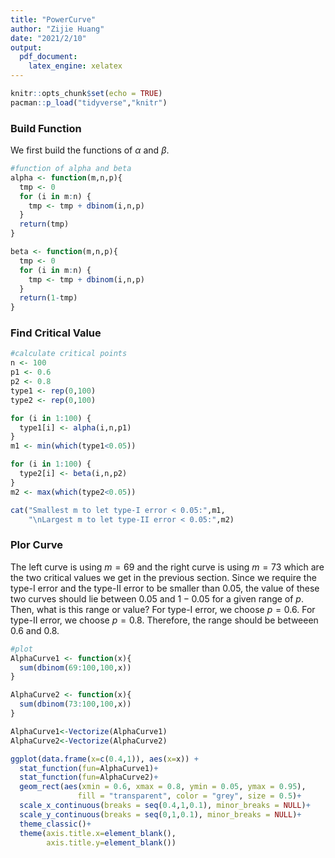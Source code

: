 ```yaml
---
title: "PowerCurve"
author: "Zijie Huang"
date: "2021/2/10"
output: 
  pdf_document: 
    latex_engine: xelatex
---
```


```r
knitr::opts_chunk$set(echo = TRUE)
pacman::p_load("tidyverse","knitr")
```

### Build Function
We first build the functions of $\alpha$ and $\beta$.
\begin{align*}
& \alpha(p)=\sum_{m\leq k\leq n}b(n,p,k)\\
& \beta(p)=1-\sum_{m\leq k\leq n}b(n,p,k)
\end{align*}

```r
#function of alpha and beta
alpha <- function(m,n,p){
  tmp <- 0
  for (i in m:n) {
    tmp <- tmp + dbinom(i,n,p)
  }
  return(tmp)
}

beta <- function(m,n,p){
  tmp <- 0
  for (i in m:n) {
    tmp <- tmp + dbinom(i,n,p)
  }
  return(1-tmp)
}
```

### Find Critical Value
\begin{align*}
& \alpha(0.6)=\sum_{m\leq k\leq 100}b(100,0.6,k) <0.05\\
\Longrightarrow {} & m>69\\
\end{align*}
\begin{align*}
& \beta(0.8)=1-\sum_{m\leq k\leq 100}b(100,0.8,k) <0.05\\
\Longrightarrow {} & m<73\\
\end{align*}

```r
#calculate critical points
n <- 100
p1 <- 0.6
p2 <- 0.8
type1 <- rep(0,100)
type2 <- rep(0,100)

for (i in 1:100) {
  type1[i] <- alpha(i,n,p1)
}
m1 <- min(which(type1<0.05))

for (i in 1:100) {
  type2[i] <- beta(i,n,p2)
}
m2 <- max(which(type2<0.05))

cat("Smallest m to let type-I error < 0.05:",m1,
    "\nLargest m to let type-II error < 0.05:",m2)
```

### Plor Curve
The left curve is using $m=69$ and the right curve is using $m=73$ which are the two critical values we get in the previous section. Since we require the type-I error and the type-II error to be smaller than 0.05, the value of these two curves should lie between $0.05$ and $1-0.05$ for a given range of $p$. Then, what is this range or value? For type-I error, we choose $p=0.6$. For type-II error, we choose $p=0.8$. Therefore, the range should be betweeen $0.6$ and $0.8$.
```r
#plot
AlphaCurve1 <- function(x){
  sum(dbinom(69:100,100,x))
}

AlphaCurve2 <- function(x){
  sum(dbinom(73:100,100,x))
}

AlphaCurve1<-Vectorize(AlphaCurve1)
AlphaCurve2<-Vectorize(AlphaCurve2)

ggplot(data.frame(x=c(0.4,1)), aes(x=x)) + 
  stat_function(fun=AlphaCurve1)+
  stat_function(fun=AlphaCurve2)+
  geom_rect(aes(xmin = 0.6, xmax = 0.8, ymin = 0.05, ymax = 0.95),
               fill = "transparent", color = "grey", size = 0.5)+
  scale_x_continuous(breaks = seq(0.4,1,0.1), minor_breaks = NULL)+
  scale_y_continuous(breaks = seq(0,1,0.1), minor_breaks = NULL)+
  theme_classic()+
  theme(axis.title.x=element_blank(),
        axis.title.y=element_blank())
```

